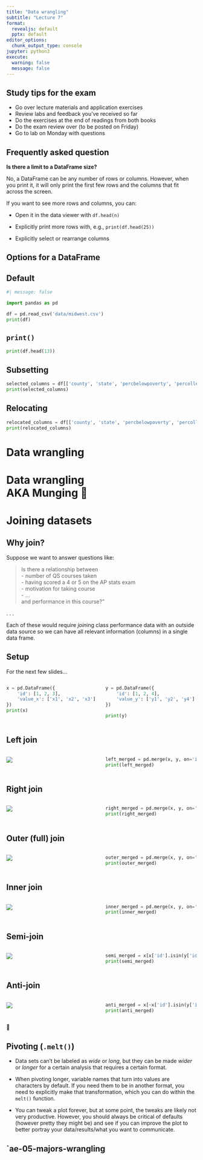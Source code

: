 ```yaml
---
title: "Data wrangling"
subtitle: "Lecture 7"
format:
  revealjs: default
  pptx: default
editor_options: 
  chunk_output_type: console
jupyter: python3
execute:
  warning: false
  message: false
---
```


## Study tips for the exam

-   Go over lecture materials and application exercises
-   Review labs and feedback you've received so far
-   Do the exercises at the end of readings from both books
-   Do the exam review over (to be posted on Friday)
-   Go to lab on Monday with questions

## Frequently asked question {.smaller}

**Is there a limit to a DataFrame size?**

No, a DataFrame can be any number of rows or columns.
However, when you print it, it will only print the first few rows and the columns that fit across the screen.

If you want to see more rows and columns, you can:

-   Open it in the data viewer with `df.head(n)`

-   Explicitly print more rows with, e.g., `print(df.head(25))`

-   Explicitly select or rearrange columns

## Options for a DataFrame {.smaller}

::: panel-tabset
## Default

```python
#| message: false

import pandas as pd

df = pd.read_csv('data/midwest.csv')
print(df)
```

## `print()`

```python
print(df.head(13))
```

## Subsetting

```python
selected_columns = df[['county', 'state', 'percbelowpoverty', 'percollege']]
print(selected_columns)
```

## Relocating

```python
relocated_columns = df[['county', 'state', 'percbelowpoverty', 'percollege', *df.columns.difference(['county', 'state', 'percbelowpoverty', 'percollege'])]]
print(relocated_columns)
```
:::

# Data wrangling

# Data wrangling <br> AKA Munging 🤮

# Joining datasets

## Why join? {.smaller}

Suppose we want to answer questions like:

> Is there a relationship between\
> - number of QS courses taken\
> - having scored a 4 or 5 on the AP stats exam\
> - motivation for taking course\
> - ...\
> and performance in this course?"

. . .

Each of these would require *join*ing class performance data with an outside data source so we can have all relevant information (columns) in a single data frame.

## Setup

For the next few slides...

::: columns
::: {.column width="50%"}
```python
x = pd.DataFrame({
    'id': [1, 2, 3],
    'value_x': ['x1', 'x2', 'x3']
})
print(x)
```
:::

::: {.column width="50%"}
```python
y = pd.DataFrame({
    'id': [1, 2, 4],
    'value_y': ['y1', 'y2', 'y4']
})

print(y)
```
:::
:::

## Left join

::: columns
::: {.column width="50%"}
![](images/left-join.gif)
:::

::: {.column width="50%"}
```python
left_merged = pd.merge(x, y, on='id', how='left')
print(left_merged)
```
:::
:::

## Right join

::: columns
::: {.column width="50%"}
![](images/right-join.gif)
:::

::: {.column width="50%"}
```python
right_merged = pd.merge(x, y, on='id', how='right')
print(right_merged)
```
:::
:::

## Outer (full) join

::: columns
::: {.column width="50%"}
![](images/full-join.gif)
:::

::: {.column width="50%"}
```python
outer_merged = pd.merge(x, y, on='id', how='outer')
print(outer_merged)
```
:::
:::

## Inner join

::: columns
::: {.column width="50%"}
![](images/inner-join.gif)
:::

::: {.column width="50%"}
```python
inner_merged = pd.merge(x, y, on='id', how='inner')
print(inner_merged)
```
:::
:::

## Semi-join

::: columns
::: {.column width="50%"}
![](images/semi-join.gif)
:::

::: {.column width="50%"}
```python
semi_merged = x[x['id'].isin(y['id'])]
print(semi_merged)
```
:::
:::

## Anti-join

::: columns
::: {.column width="50%"}
![](images/anti-join.gif)
:::

::: {.column width="50%"}
```python
anti_merged = x[~x['id'].isin(y['id'])]
print(anti_merged)
```
:::
:::

::: fragment
🤮
:::

## Pivoting (`.melt()`) {.smaller}

::: incremental
-   Data sets can't be labeled as *wide* or *long*, but they can be made *wider* or *longer* for a certain analysis that requires a certain format.

-   When pivoting longer, variable names that turn into values are characters by default.
    If you need them to be in another format, you need to explicitly make that transformation, which you can do within the `melt()` function.

-   You can tweak a plot forever, but at some point, the tweaks are likely not very productive.
    However, you should always be critical of defaults (however pretty they might be) and see if you can improve the plot to better portray your data/results/what you want to communicate.
:::

## \`ae-05-majors-wrangling
